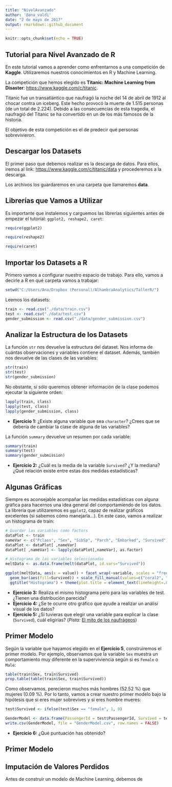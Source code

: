 ---
title: "NivelAvanzado"
author: '@ana_valdi'
date: "2 de mayo de 2017"
output: rmarkdown::github_document
---

```{r include=FALSE}
knitr::opts_chunk$set(echo = TRUE)
```

## Tutorial para Nivel Avanzado de R

En este tutorial vamos a aprender como enfrentarnos a una competición de **Kaggle**. Utilizaremos nuestros conocimientos en R y Machine Learning.

La competición que hemos elegido es **Titanic: Machine Learning from Disaster**: <https://www.kaggle.com/c/titanic>.

Titanic fue un transatlántico que naufragó la noche del 14 de abril de 1912 al chocar contra un iceberg. Este hecho provocó la muerte de 1.515 personas (de un total de 2.224). Debido a las consecuencias de esta tragedia, el naufragió del Titanic se ha convertido en un de los más famosos de la historia. 

El objetivo de esta competición es el de predecir qué personas sobrevivieron. 


## Descargar los Datasets

El primer paso que debemos realizar es la descarga de datos. Para ellos, iremos al link: <https://www.kaggle.com/c/titanic/data> y procederemos a la descarga.

Los archivos los guardaremos en una carpeta que llamaremos **data**.

## Librerías que Vamos a Utilizar

Es importante que instalemos y carguemos las librerías siguientes antes de empezar el tutorial:
`ggplot2, reshape2, caret`:

```{r}
require(ggplot2)

require(reshape2)

require(caret)
```

## Importar los Datasets a R

Primero vamos a configurar nuestro espacio de trabajo. Para ello, vamos a decirle a R en qué carpeta vamos a trabajar:

```{r}
setwd("C:/Users/Ana/Dropbox (Personal)/AlhambraAnalytics/TallerR/")
```

Leemos los datasets:

```{r}
train <- read.csv("./data/train.csv")
test <- read.csv("./data/test.csv")
gender_submission <- read.csv("./data/gender_submission.csv")
```

## Analizar la Estructura de los Datasets

La función `str` nos devuelve la estructura del dataset. Nos informa de cuántas observaciones y variables contiene el dataset. Además, también nos devuelve de las clases de las variables:

```{r echo = TRUE}
str(train)
str(test)
str(gender_submission)
```

No obstante, si sólo queremos obtener información de la clase podemos ejecutar la siguiente orden:

```{r echo = TRUE}
lapply(train, class)
lapply(test, class)
lapply(gender_submission, class)
```

- **Ejercicio 1:** ¿Existe alguna variable que sea `character`? ¿Crees que se debería de cambiar la clase de alguna de las variables?

La función `summary` devuelve un resumen por cada variable:

```{r echo = TRUE}
summary(train)
summary(test)
summary(gender_submission)
```

- **Ejercicio 2:** ¿Cuál es la media de la variable `Survived`? ¿Y la mediana? ¿Qué relación existe entre estas dos medidas estadísticas?

## Algunas Gráficas

Siempre es aconsejable acompañar las medidas estadísticas con alguna gráfica para hacernos una idea general del comportamiendo de los datos. La librería que utilizaremos es `ggplot2`, capaz de realizar gráficos excelentes (si sabemos cómo manejarla...). En este caso, vamos a realizar un histograma de train:

```{r echo = TRUE}
# Guardar las variables como factors
dataPlot <- train
nameVar <- c("Pclass", "Sex", "SibSp", "Parch", "Embarked", "Survived") 
dataPlot <- dataPlot[ ,nameVar]
dataPlot[ ,nameVar] <- lapply(dataPlot[,nameVar], as.factor)

# Histograma de las variables seleccionadas
meltData <- as.data.frame(melt(dataPlot, id.vars="Survived"))

ggplot(meltData, aes(x = value)) + facet_wrap(~variable, scales = "free") +
  geom_bar(aes(fill=Survived)) + scale_fill_manual(values=c("coral2", "cyan3")) + 
  ggtitle("Histograma") + theme(plot.title = element_text(lineheight=.8, face="bold")) 
```

- **Ejercicio 3:** Realiza el mismo histograma pero para las variables de test. ¿Tienen una distribución parecida?
- **Ejercicio 4:** ¿Se te ocurre otro gráfico que ayude a realizar un análisi visual de los datos?
- **Ejercicio 5:** ¿Si tuvieras que elegir una variable para explicar la clase (``Survived``), cuál eligirías? (*Pista:* [El mito de los naufrágeos](http://www.bbc.com/mundo/noticias/2012/04/120413_mujeres_ninos_primero_mito_adz.shtml))


## Primer Modelo

Según la variable que hayamos elegido en el **Ejercicio 5**, construiremos el primer modelo. Por ejemplo, observamos que la variable ``Sex`` muestra un comportamiento muy diferente en la superviviencia según si es ``Female`` o ``Male``:

```{r}
table(train$Sex, train$Survived)
prop.table(table(train$Sex, train$Survived))
```
Como observamos, perecieron muchos más hombres (52.52 %) que mujeres (0.09 %). Por lo tanto, vamos a crear nuestro primer modelo bajo la hipótesis que si eres mujer sobrevives y si eres hombre mueres:

```{r}
test$Survived <- ifelse(test$Sex == "female", 1, 0)

GenderModel <- data.frame(PassengerId = test$PassengerId, Survived = test$Survived)
write.csv(GenderModel, file = "GenderModel.csv", row.names = FALSE)
```

- **Ejercicio 6:** ¿Qué puntuación has obtenido?


## Primer Modelo

## Imputación de Valores Perdidos

Antes de construir un modelo de Machine Learning, debemos de 
